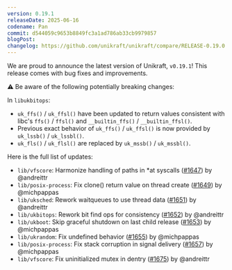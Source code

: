 ```yaml
---
version: 0.19.1
releaseDate: 2025-06-16
codename: Pan
commit: d544059c9653b8849fc3a1ad786ab33cb9979857
blogPost:
changelog: https://github.com/unikraft/unikraft/compare/RELEASE-0.19.0...RELEASE-0.19.1
---
```


We are proud to announce the latest version of Unikraft, `v0.19.1`!
This release comes with bug fixes and improvements.

⚠️  Be aware of the following potentially breaking changes:

In `libukbitops`:

* `uk_ffs()` / `uk_ffsl()` have been updated to return values consistent with libc's `ffs()` / `ffsl()` and `__builtin_ffs()` / `__builtin_ffsl()`.
* Previous exact behavior of `uk_ffs()` / `uk_ffsl()` is now provided by `uk_lssb()` / `uk_lssbl()`.
* `uk_fls()` / `uk_flsl()` are replaced by `uk_mssb()` / `uk_mssbl()`.

Here is the full list of updates:

* `lib/vfscore`: Harmonize handling of paths in \*at syscalls ([#1647](https://github.com/unikraft/unikraft/pull/1647)) by @andreittr
* `lib/posix-process`: Fix clone() return value on thread create ([#1649](https://github.com/unikraft/unikraft/pull/1649)) by @michpappas
* `lib/uksched`: Rework waitqueues to use thread data ([#1651](https://github.com/unikraft/unikraft/pull/1651)) by @andreittr
* `lib/ukbitops`: Rework bit find ops for consistency ([#1652](https://github.com/unikraft/unikraft/pull/1652)) by @andreittr
* `lib/ukboot`: Skip graceful shutdown on last child release ([#1653](https://github.com/unikraft/unikraft/pull/1653)) by @michpappas
* `lib/ukrandom`: Fix undefined behavior ([#1655](https://github.com/unikraft/unikraft/pull/1655)) by @michpappas
* `lib/posix-process`: Fix stack corruption in signal delivery ([#1657](https://github.com/unikraft/unikraft/pull/1657)) by @michpappas
* `lib/vfscore`: Fix uninitialized mutex in dentry ([#1675](https://github.com/unikraft/unikraft/pull/1675)) by @andreittr
